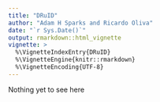 ```yaml
---
title: "DRuID"
author: "Adam H Sparks and Ricardo Oliva"
date: "`r Sys.Date()`"
output: rmarkdown::html_vignette
vignette: >
  %\VignetteIndexEntry{DRuID}
  %\VignetteEngine{knitr::rmarkdown}
  %\VignetteEncoding{UTF-8}
---
```


Nothing yet to see here
